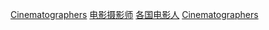 {{Commonscat|Cinematographers by country}}
{{Categories by country|nocat}}

[[Category:各國職業人物|Cinematographers]]
[[Category:电影摄影师|]]
[[Category:各国电影人|]]
[[Category:按國籍分類|Cinematographers]]